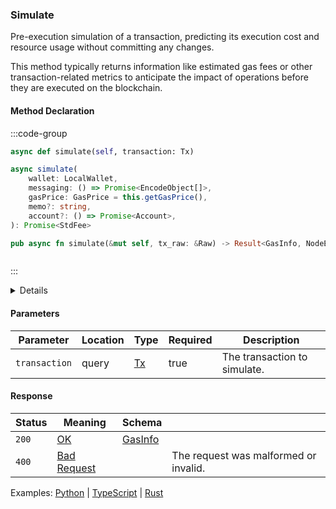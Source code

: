 
### Simulate

Pre-execution simulation of a transaction, predicting its execution cost and resource usage without committing any changes.

This method typically returns information like estimated gas fees or other transaction-related metrics to anticipate the impact of operations before they are executed on the blockchain.

#### Method Declaration

:::code-group

```python [Python]
async def simulate(self, transaction: Tx)
```

```typescript [TypeScript]
async simulate(
    wallet: LocalWallet,
    messaging: () => Promise<EncodeObject[]>,
    gasPrice: GasPrice = this.getGasPrice(),
    memo?: string,
    account?: () => Promise<Account>,
): Promise<StdFee>
```

```rust [Rust]
pub async fn simulate(&mut self, tx_raw: &Raw) -> Result<GasInfo, NodeError>
```

```url [API]

```

:::

<Details title="Unification Plan">
- Some extra parameters in TypeScript? What to do with them?
</Details>

#### Parameters

| Parameter     | Location | Type | Required | Description                  |
| ------------- | -------- | ---- | -------- | ---------------------------- |
| `transaction` | query    | [Tx] | true     | The transaction to simulate. |

#### Response

| Status | Meaning       | Schema    |                                       |
| ------ | ------------- | --------- | ------------------------------------- |
| `200`  | [OK]          | [GasInfo] |                                       |
| `400`  | [Bad Request] |           | The request was malformed or invalid. |

Examples: [Python] | [TypeScript] | [Rust]

[Python]: https://github.com/dydxprotocol/v4-clients/blob/3e8c7e1b960291b7ef273962d374d9934a5c4d33/v4-client-py-v2/examples/transfer_example_withdraw_other.py#L20
[TypeScript]: https://github.com/dydxprotocol/v4-clients/blob/3e8c7e1b960291b7ef273962d374d9934a5c4d33/v4-client-js/examples/transfer_example_withdraw_other.ts#L37
[Rust]: https://github.com/dydxprotocol/v4-clients/blob/3e8c7e1b960291b7ef273962d374d9934a5c4d33/v4-client-rs/client/examples/withdraw_other.rs#L52
[Tx]: /types/tx
[GasInfo]: /types/gas_info
[OK]: /types/ok
[Bad Request]: /types/bad-request
